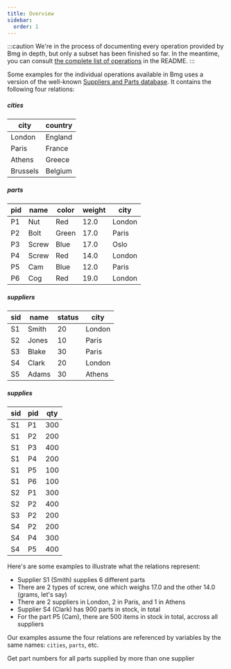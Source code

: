```yaml
---
title: Overview
sidebar:
  order: 1
---
```


:::caution
We're in the process of documenting every operation provided by Bmg in depth, but only a subset has been finished so far. In the meantime, you can consult <u>[the complete list of operations](https://github.com/enspirit/bmg?tab=readme-ov-file#supported-operators)</u> in the README.
:::

Some examples for the individual operations available in Bmg uses a version of the well-known [Suppliers and Parts database](https://en.wikipedia.org/wiki/Suppliers_and_Parts_database). It contains the following four relations:

##### cities
| city     | country |
|----------|---------|
| London   | England |
| Paris    | France  |
| Athens   | Greece  |
| Brussels | Belgium |

##### parts
| pid | name  | color | weight | city   |
|-----|-------|-------|--------|--------|
| P1  | Nut   | Red   | 12.0   | London |
| P2  | Bolt  | Green | 17.0   | Paris  |
| P3  | Screw | Blue  | 17.0   | Oslo   |
| P4  | Screw | Red   | 14.0   | London |
| P5  | Cam   | Blue  | 12.0   | Paris  |
| P6  | Cog   | Red   | 19.0   | London |

##### suppliers
| sid | name  | status | city   |
|-----|-------|--------|--------|
| S1  | Smith | 20     | London |
| S2  | Jones | 10     | Paris  |
| S3  | Blake | 30     | Paris  |
| S4  | Clark | 20     | London |
| S5  | Adams | 30     | Athens |

##### supplies
| sid | pid | qty |
|-----|-----|-----|
| S1  | P1  | 300 |
| S1  | P2  | 200 |
| S1  | P3  | 400 |
| S1  | P4  | 200 |
| S1  | P5  | 100 |
| S1  | P6  | 100 |
| S2  | P1  | 300 |
| S2  | P2  | 400 |
| S3  | P2  | 200 |
| S4  | P2  | 200 |
| S4  | P4  | 300 |
| S4  | P5  | 400 |

Here's are some examples to illustrate what the relations represent:

* Supplier S1 (Smith) supplies 6 different parts
* There are 2 types of screw, one which weighs 17.0 and the other 14.0 (grams, let's say)
* There are 2 suppliers in London, 2 in Paris, and 1 in Athens
* Supplier S4 (Clark) has 900 parts in stock, in total
* For the part P5 (Cam), there are 500 items in stock in total, accross all suppliers

Our examples assume the four relations are referenced by variables by the same names: `cities`, `parts`, etc.


Get part numbers for all parts supplied by more than one supplier
